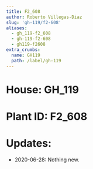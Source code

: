 ```yaml
---
title: F2_608
author: Roberto Villegas-Diaz
slug: 'gh-119/f2-608'
aliases:
  - gh_119-f2_608
  - gh-119-f2-608
  - gh119-f2608
extra_crumbs:
  name: GH119
  path: /label/gh-119
---
```


# **House**: GH_119
# **Plant ID**: F2_608
# **Updates**: 
 - 2020-06-28: Nothing new.
